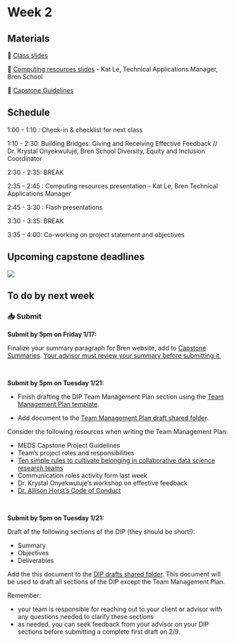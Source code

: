 # Week 2

## Materials

📕 [Class slides](https://docs.google.com/presentation/d/1aI6PwKkeGgcLvqo8tXP1PSXlaWyEL6Yc_ztxJ4AAX5A/edit#slide=id.g3254c492a60_0_0)

📗 [Computing resources slides](https://docs.google.com/presentation/d/1dO3eNAM37yjKQTQIkV5zbGcYkfb9Yhph1A32mHA4ErY/edit?usp=sharing)  - Kat Le, Technical Applications Manager, Bren School 

📖 [Capstone Guidelines](https://drive.google.com/file/d/1qftu6sNqHeiv0p5K2xhfV8rfdc14oOk_/view?usp=share_link)

## Schedule

1:00 - 1:10 : Check-in & checklist for next class

1:10 - 2:30: Building Bridges: Giving and Receiving Effective Feedback // Dr. Krystal Onyekwuluje, Bren School Diversity, Equity and Inclusion Coordinator

2:30 - 2:35: BREAK

2:35 - 2:45 : Computing resources presentation - Kat Le, Bren Technical Applications Manager

2:45 - 3:30 : Flash presentations

3:30 - 3:35: BREAK

3:35 - 4:00: Co-working on project statement and objectives

## Upcoming capstone deadlines

![](/411a_winter/images/411a_2025_deadlines1.png)

## To do by next week

### 📥 Submit

**Submit by 5pm on Friday 1/17:**

Finalize your summary paragraph for Bren website, add to [Capstone Summaries](https://docs.google.com/document/d/1OhL7BuIQbqAEb7W5m5feDl0bdvsBNWT-ZKTrCuSig8A/edit?usp=share_link). <u> Your advisor must review your summary before submitting it. </u>

<br>

**Submit by 5pm on Tuesday 1/21:**

- Finish drafting the DIP Team Management Plan section using the [Team Management Plan template](https://docs.google.com/document/d/1Sn487xG0ldEjA3gycFw8LomIACw3ey57GQcl5hnMcHU/edit?tab=t.0#heading=h.awsjhxqkbm1m).

- Add document to the [Team Management Plan draft shared folder](https://drive.google.com/drive/folders/1U__jjNExwMCqZIZc77VrtO24shVySnam?usp=share_link).

Consider the following resources when writing the Team Management Plan:

- MEDS Capstone Project Guidelines
- Team’s project roles and responsibilities
- [Ten simple rules to cultivate belonging in collaborative data science research teams](https://journals.plos.org/ploscompbiol/article?id=10.1371/journal.pcbi.1010567)
- Communication roles activity form last week
- Dr. Krystal Onyekwuluje’s workshop on effective feedback
- [Dr. Allison Horst’s Code of Conduct](https://allisonhorst.github.io/EDS_212_essential-math/code_of_conduct.html)

<br>

**Submit by 5pm on Tuesday 1/21:**

Draft of the following sections of the DIP (they should be short!):

- Summary
- Objectives 
- Deliverables

Add the this document to the [DIP drafts shared folder](https://drive.google.com/drive/folders/1rumSHeD2cVxZG86N3xuNZRPrS6nEm9Tr?usp=share_link). This document will be used to draft all sections of the DIP except the Team Management Plan.

Remember: 

- your team is responsible for reaching out to your client or advisor with any questions needed to clarify these sections
- as needed, you can seek feedback from your advisor on your DIP sections before submitting a complete first draft on 2/9.